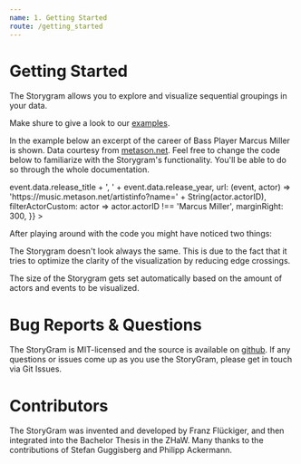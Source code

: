 ```yaml
---
name: 1. Getting Started
route: /getting_started
---
```



# Getting Started

The Storygram allows you to explore and visualize sequential groupings in your data.

Make shure to give a look to our [examples](https://storygram-demo.netlify.app/).

In the example below an excerpt of the career of Bass Player Marcus Miller is shown. Data courtesy from [metason.net](https://metason.net/). Feel free to change the code below to familiarize with the Storygram's functionality. You'll be able to do so through the whole documentation.

<Playground>
<StorygramGUI 
  data={MetasonData()}
  config={{
    dataFormat: 'array',
    eventField: 'release_year',
    actorArrayField: 'participants',
    filterGroupAmt: [3, undefined],
    filterGroupSize: [5, 15],
    filterEventValue: [1982, 1989],
    eventDescription: event =>
      event.data.release_title + ', ' + event.data.release_year,
    url: (event, actor) =>
      'https://music.metason.net/artistinfo?name=' + String(actor.actorID),
    filterActorCustom: actor => actor.actorID !== 'Marcus Miller',
    marginRight: 300,
  }}
></StorygramGUI>
</Playground>

After playing around with the code you might have noticed two things:

The Storygram doesn't look always the same. This is due to the fact that it tries to optimize the clarity of the visualization by reducing edge crossings.

The size of the Storygram gets set automatically based on the amount of actors and events to be visualized.

# Bug Reports & Questions

The StoryGram is MIT-licensed and the source is available on [github](https://github.com/FranzFlueckiger/Storygram). If any questions or issues come up as you use the StoryGram, please get in touch via Git Issues.

# Contributors

The StoryGram was invented and developed by Franz Flückiger, and then integrated into the Bachelor Thesis in the ZHaW. 
Many thanks to the contributions of Stefan Guggisberg and Philipp Ackermann. 